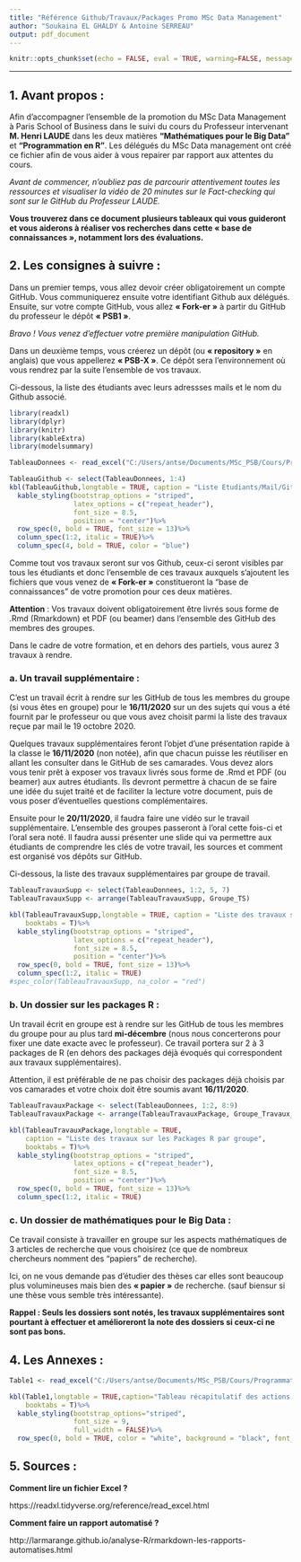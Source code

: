 ---
title: "Référence Github/Travaux/Packages Promo MSc Data Management"
author: "Soukaina EL GHALDY & Antoine SERREAU"
output: pdf_document
---
```{r setup, include=FALSE}
knitr::opts_chunk$set(echo = FALSE, eval = TRUE, warning=FALSE, message = FALSE)
```
---

## 1. Avant propos :

Afin  d’accompagner l’ensemble de la promotion du MSc Data Management à Paris School of Business dans le suivi du cours du Professeur intervenant __M. Henri LAUDE__ dans les deux matières  __“Mathématiques pour le Big Data”__ et __“Programmation en R”__. Les délégués du MSc Data management ont créé ce fichier afin de vous aider à vous repairer par rapport aux attentes du cours.

*_Avant de commencer, n’oubliez pas de parcourir attentivement toutes les ressources et visualiser la vidéo de 20 minutes sur le Fact-checking qui sont sur le GitHub du Professeur LAUDE._*

__Vous trouverez dans ce document plusieurs tableaux qui vous guideront et vous aiderons à réaliser vos recherches dans cette « base de connaissances », notamment lors des évaluations.__

## 2. Les consignes à suivre :

Dans un premier temps, vous allez devoir créer obligatoirement un compte GitHub. Vous communiquerez ensuite votre identifiant Github aux délégués. Ensuite, sur votre compte GitHub, vous allez __« Fork-er »__ à partir du GitHub du professeur le dépôt __« PSB1 »__. 

*Bravo ! Vous venez d’effectuer votre première manipulation GitHub.*

Dans un deuxième temps, vous créerez un dépôt (ou __« repository »__ en anglais) que vous appellerez  __« PSB-X »__. Ce dépôt sera l’environnement où vous rendrez par la suite l’ensemble de vos travaux.

Ci-dessous, la liste des étudiants avec leurs adressses mails et le nom du Github associé.

```{r}
library(readxl)
library(dplyr)
library(knitr)
library(kableExtra)
library(modelsummary)

TableauDonnees <- read_excel("C:/Users/antse/Documents/MSc_PSB/Cours/Programmation R et Maths BigDATA/Travaux supplémentaires/TabExcel.xlsx")

TableauGithub <- select(TableauDonnees, 1:4)
kbl(TableauGithub,longtable = TRUE, caption = "Liste Etudiants/Mail/Github",booktabs = T)%>%
  kable_styling(bootstrap_options = "striped",
                latex_options = c("repeat_header"),
                font_size = 8.5,
                position = "center")%>%
  row_spec(0, bold = TRUE, font_size = 13)%>%
  column_spec(1:2, italic = TRUE)%>%
  column_spec(4, bold = TRUE, color = "blue")
```

Comme tout vos travaux seront sur vos Github, ceux-ci seront visibles par tous les étudiants et donc l'ensemble de ces travaux auxquels s'ajoutent les fichiers que vous venez de __« Fork-er »__ constitueront la "base de connaissances"  de votre promotion pour ces deux matières.  

__Attention__ : Vos travaux doivent obligatoirement être livrés sous forme de .Rmd (Rmarkdown) et PDF (ou beamer) dans l’ensemble des GitHub des membres des groupes. 

Dans le cadre de votre formation, et en dehors des partiels, vous aurez 3  travaux à rendre.

### a. Un travail supplémentaire :

C'est un travail écrit à rendre sur les GitHub de tous les membres du groupe (si vous êtes en groupe) pour le __16/11/2020__ sur un des sujets qui vous a été fournit par le professeur ou que vous avez choisit parmi la liste des travaux reçue par mail le 19 octobre 2020.

Quelques travaux supplémentaires feront l'objet d'une présentation rapide à la classe le __16/11/2020__ (non notée), afin que chacun puisse les réutiliser en allant les consulter dans le GitHub de ses camarades. Vous devez alors vous tenir prêt à exposer vos travaux livrés sous forme de .Rmd et PDF (ou beamer) aux autres étudiants. Ils devront permettre à chacun de se faire une idée du sujet traité et de faciliter la lecture votre document, puis de vous poser d'éventuelles questions complémentaires.

Ensuite pour le __20/11/2020__, il faudra faire une vidéo sur le travail supplémentaire. L’ensemble des groupes passeront à l’oral cette fois-ci et l’oral sera noté. Il faudra aussi présenter une slide qui va permettre aux étudiants de comprendre les clés de votre travail, les sources et comment est organisé vos dépôts sur GitHub.

Ci-dessous, la liste des travaux supplémentaires par groupe de travail. 

```{r}
TableauTravauxSupp <- select(TableauDonnees, 1:2, 5, 7)
TableauTravauxSupp <- arrange(TableauTravauxSupp, Groupe_TS)

kbl(TableauTravauxSupp,longtable = TRUE, caption = "Liste des travaux supplémentaire par groupe",
    booktabs = T)%>%
  kable_styling(bootstrap_options = "striped",
                latex_options = c("repeat_header"),
                font_size = 8.5,
                position = "center")%>%
  row_spec(0, bold = TRUE, font_size = 13)%>%
  column_spec(1:2, italic = TRUE)
#spec_color(TableauTravauxSupp, na_color = "red")
```

### b. Un dossier sur les packages R :

Un travail écrit en groupe est à rendre sur les GitHub de tous les membres du groupe pour au plus tard __mi-décembre__ (nous nous concerterons pour fixer une date exacte avec le professeur). Ce travail portera sur 2 à 3 packages de R (en dehors des packages déjà évoqués qui correspondent aux travaux supplémentaires). 

Attention, il est préférable de ne pas choisir des packages déjà choisis par vos camarades et votre choix doit être soumis avant __16/11/2020__.

```{r}
TableauTravauxPackage <- select(TableauDonnees, 1:2, 8:9)
TableauTravauxPackage <- arrange(TableauTravauxPackage, Groupe_Travaux_R)

kbl(TableauTravauxPackage,longtable = TRUE,
    caption = "Liste des travaux sur les Packages R par groupe",
    booktabs = T)%>%
  kable_styling(bootstrap_options = "striped",
                latex_options = c("repeat_header"),
                font_size = 8.5,
                position = "center")%>%
  row_spec(0, bold = TRUE, font_size = 13)%>%
  column_spec(1:2, italic = TRUE)

```

### c. Un dossier de mathématiques pour le Big Data :

Ce travail consiste à travailler en groupe sur les aspects mathématiques de 3 articles de recherche que vous choisirez (ce que de nombreux chercheurs nomment des "papiers" de recherche). 

Ici, on ne vous demande pas d'étudier des thèses car elles sont beaucoup plus volumineuses mais bien des __« papier »__ de recherche. (sauf  biensur si une thèse vous semble très intéressante).


__Rappel : Seuls les dossiers sont notés, les travaux supplémentaires sont pourtant à effectuer et amélioreront la note des dossiers si ceux-ci ne sont pas bons.__


## 4. Les Annexes :

```{r}
Table1 <- read_excel("C:/Users/antse/Documents/MSc_PSB/Cours/Programmation R et Maths BigDATA/Travaux supplémentaires/Tableau Règles et Commentaires.xlsx")

kbl(Table1,longtable = TRUE,caption="Tableau récapitulatif des actions à réaliser par l'étudiant",
    booktabs = T)%>%
  kable_styling(bootstrap_options="striped",
                font_size = 9,
                full_width = FALSE)%>%
  row_spec(0, bold = TRUE, color = "white", background = "black", font_size = 13)
```

## 5. Sources :

__Comment lire un fichier Excel ?__

https://readxl.tidyverse.org/reference/read_excel.html

__Comment faire un rapport automatisé ?__

http://larmarange.github.io/analyse-R/rmarkdown-les-rapports-automatises.html


